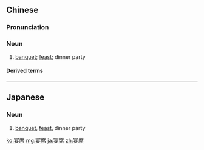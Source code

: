 ==Chinese==
{{zh-forms}}

===Pronunciation===
{{zh-pron
|m=yànxí
|c=jin3 zik6
|mn=qz:iàn-si̍t/tw,xm,zz:iàn-se̍k/xm:iàn-sia̍h
|cat=n
}}

===Noun===
{{zh-noun}}

# [[banquet]]; [[feast]]; dinner party

====Derived terms====
{{zh-der|天下沒有不散的宴席}}

{{zh-cat|Advanced}}

----

==Japanese==
{{ja-kanjitab|えん|せき|yomi=on}}

===Noun===
{{ja-noun|えんせき}}

# [[banquet]], [[feast]], dinner party

[[ko:宴席]]
[[mg:宴席]]
[[ja:宴席]]
[[zh:宴席]]